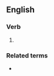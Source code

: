 {{also|æstivating}}

==English==

===Verb===
{{head|en|verb form}}

# {{present participle of|en|aestivate|nocat=1}}

===Related terms===
* {{l|en|estivate}}